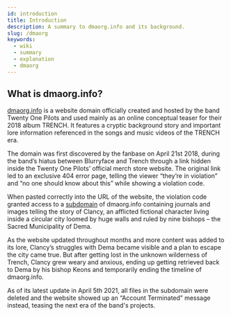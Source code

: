 ```yaml
---
id: introduction
title: Introduction
description: A summary to dmaorg.info and its background.
slug: /dmaorg
keywords:
  - wiki
  - summary
  - explanation
  - dmaorg
---
```


## What is dmaorg.info?

[dmaorg.info](http://dmaorg.info) is a website domain officially created and hosted by the band Twenty One Pilots and used mainly as an online conceptual teaser for their 2018 album TRENCH. It features a cryptic background story and important lore information referenced in the songs and music videos of the TRENCH era.

The domain was first discovered by the fanbase on April 21st 2018, during the band’s hiatus between Blurryface and Trench through a link hidden inside the Twenty One Pilots’ official merch store website. The original link led to an exclusive 404 error page, telling the viewer “they’re in violation” and “no one should know about this” while showing a violation code.

When pasted correctly into the URL of the website, the violation code granted access to a [subdomain](https://www.dmaorg.site/original/found/15398642_14/clancy.html) of dmaorg.info containing journals and images telling the story of Clancy, an afflicted fictional character living inside a circular city loomed by huge walls and ruled by nine bishops – the Sacred Municipality of Dema.

As the website updated throughout months and more content was added to its lore, Clancy’s struggles with Dema became visible and a plan to escape the city came true. But after getting lost in the unknown wilderness of Trench, Clancy grew weary and anxious, ending up getting retrieved back to Dema by his bishop Keons and temporarily ending the timeline of dmaorg.info.

As of its latest update in April 5th 2021, all files in the subdomain were deleted and the website showed up an “Account Terminated” message instead, teasing the next era of the band's projects.
